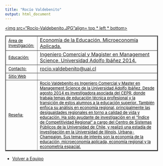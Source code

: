 ```yaml
---
title: "Rocío Valdebenito"
output: html_document
---
```

<html>
<body>

<a href="xxx"><img src="Rocío-Valdebenito.JPG"align= top * left * bottom>

<table border="2">

<tr>
<td> <font size="2" color="black"> Área de Investigación:</font>
 </td>

<td>  Economía de la Educación, Microeconomía Aplicada. </td>

<tr>

<td> <font size="2" color="black"> Educación:</font>
 </td>

<td> Ingeniero Comercial y Magister en Management Science, Universidad Adolfo Ibáñez 2014.
</td>

</tr>

<tr>
<td> <font size="2" color="black"> Contacto:</font> </td>

<td> rocio.valdebenito@uai.cl </td>

</tr>

<tr> 
<td > <font size="2" color="black"> Sitio Web </font> </td> 
<td>  </td>

<tr>
<td> 
<font size="2" color="black"> Reseña: </font> </td>
<td><font size="2" color="black"> 
Rocío Valdebenito es Ingeniero Comercial y Master en Management Science de la Universidad Adolfo Ibáñez. Desde agosto 2014 es investigadora asociada del CEPR, donde trabaja temas de educación técnica profesional y la transición de estos alumnos a la educación superior. También enfoca su análisis en economía regional, principalmente las desigualdades regionales en torno a calidad de vida y educación. Ha sido ayudante de investigación en el "Índice de Competitividad Regional" a cargo del Centro de Sistemas Públicos de la Universidad de Chile, y realizó una estadía de investigación en la Universidad de Illinois, Urbana-Champaign. Sus temas de interés son la economía de la educación, microeconomía aplicada, economía regional y la econometría espacial. </font>
</td>
</tr>
</tr>


</table> 

- <a href="equipo.html"> Volver a Equipo </a>
</body>


</html> 